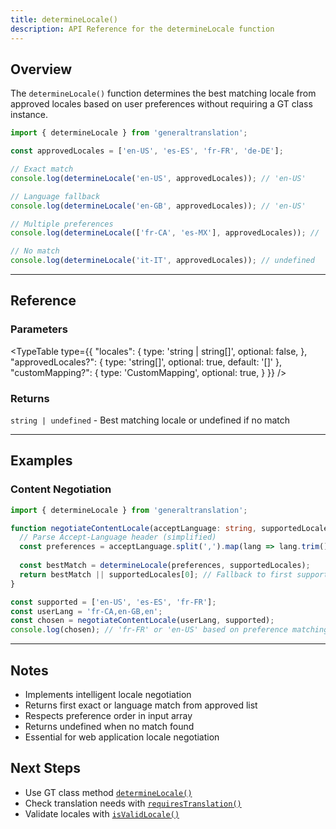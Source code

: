 ```yaml
---
title: determineLocale()
description: API Reference for the determineLocale function
---
```


## Overview

The `determineLocale()` function determines the best matching locale from approved locales based on user preferences without requiring a GT class instance.

```typescript
import { determineLocale } from 'generaltranslation';

const approvedLocales = ['en-US', 'es-ES', 'fr-FR', 'de-DE'];

// Exact match
console.log(determineLocale('en-US', approvedLocales)); // 'en-US'

// Language fallback
console.log(determineLocale('en-GB', approvedLocales)); // 'en-US'

// Multiple preferences
console.log(determineLocale(['fr-CA', 'es-MX'], approvedLocales)); // 'es-ES'

// No match
console.log(determineLocale('it-IT', approvedLocales)); // undefined
```

---

## Reference

### Parameters

<TypeTable
  type={{
    "locales": {
      type: 'string | string[]',
      optional: false,
    },
    "approvedLocales?": {
      type: 'string[]',
      optional: true,
      default: '[]'
    },
    "customMapping?": {
      type: 'CustomMapping',
      optional: true,
    }
  }}
/>

### Returns

`string | undefined` - Best matching locale or undefined if no match

---

## Examples

### Content Negotiation

```typescript
import { determineLocale } from 'generaltranslation';

function negotiateContentLocale(acceptLanguage: string, supportedLocales: string[]) {
  // Parse Accept-Language header (simplified)
  const preferences = acceptLanguage.split(',').map(lang => lang.trim().split(';')[0]);
  
  const bestMatch = determineLocale(preferences, supportedLocales);
  return bestMatch || supportedLocales[0]; // Fallback to first supported
}

const supported = ['en-US', 'es-ES', 'fr-FR'];
const userLang = 'fr-CA,en-GB,en';
const chosen = negotiateContentLocale(userLang, supported);
console.log(chosen); // 'fr-FR' or 'en-US' based on preference matching
```

---

## Notes

- Implements intelligent locale negotiation
- Returns first exact or language match from approved list
- Respects preference order in input array
- Returns undefined when no match found
- Essential for web application locale negotiation

## Next Steps

- Use GT class method [`determineLocale()`](/docs/core/class/methods/locales/determineLocale)
- Check translation needs with [`requiresTranslation()`](/docs/core/functions/locales/requiresTranslation)
- Validate locales with [`isValidLocale()`](/docs/core/functions/locales/isValidLocale)